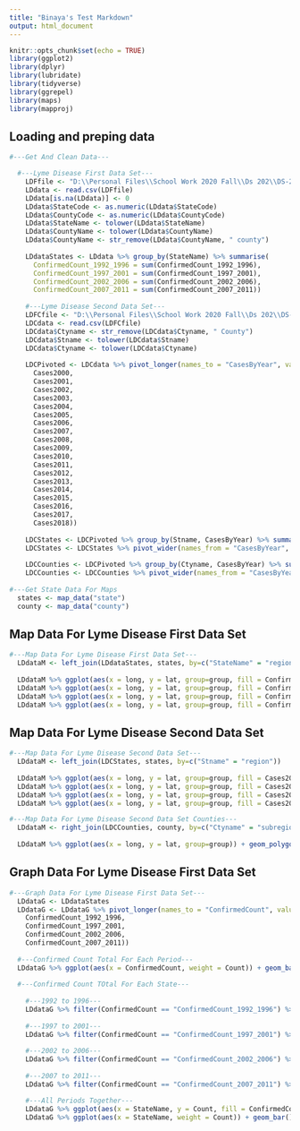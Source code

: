 ```yaml
---
title: "Binaya's Test Markdown"
output: html_document
---
```


```r
knitr::opts_chunk$set(echo = TRUE)
library(ggplot2)
library(dplyr)
library(lubridate)
library(tidyverse)
library(ggrepel)
library(maps)
library(mapproj)
```

## Loading and preping data

```r
#---Get And Clean Data---

  #---Lyme Disease First Data Set---
    LDFfile <- "D:\\Personal Files\\School Work 2020 Fall\\Ds 202\\DS-202-Final-Project\\Data sets\\LymeDisease_9211_county (1).csv"
    LDdata <- read.csv(LDFfile)
    LDdata[is.na(LDdata)] <- 0
    LDdata$StateCode <- as.numeric(LDdata$StateCode)
    LDdata$CountyCode <- as.numeric(LDdata$CountyCode)
    LDdata$StateName <- tolower(LDdata$StateName)
    LDdata$CountyName <- tolower(LDdata$CountyName)
    LDdata$CountyName <- str_remove(LDdata$CountyName, " county")
    
    LDdataStates <- LDdata %>% group_by(StateName) %>% summarise(
      ConfirmedCount_1992_1996 = sum(ConfirmedCount_1992_1996),
      ConfirmedCount_1997_2001 = sum(ConfirmedCount_1997_2001),
      ConfirmedCount_2002_2006 = sum(ConfirmedCount_2002_2006),
      ConfirmedCount_2007_2011 = sum(ConfirmedCount_2007_2011))
  
    #---Lyme Disease Second Data Set---
    LDFCfile <- "D:\\Personal Files\\School Work 2020 Fall\\Ds 202\\DS-202-Final-Project\\Data sets\\LD-Case-Counts-by-County-00-18.csv"
    LDCdata <- read.csv(LDFCfile)
    LDCdata$Ctyname <- str_remove(LDCdata$Ctyname, " County")
    LDCdata$Stname <- tolower(LDCdata$Stname)
    LDCdata$Ctyname <- tolower(LDCdata$Ctyname)
    
    LDCPivoted <- LDCdata %>% pivot_longer(names_to = "CasesByYear", values_to = "Count", cols = c(
      Cases2000, 
      Cases2001,
      Cases2002,
      Cases2003,
      Cases2004, 
      Cases2005,
      Cases2006,
      Cases2007,
      Cases2008, 
      Cases2009,
      Cases2010,
      Cases2011,
      Cases2012, 
      Cases2013,
      Cases2014,
      Cases2015,
      Cases2016,
      Cases2017,
      Cases2018))
    
    LDCStates <- LDCPivoted %>% group_by(Stname, CasesByYear) %>% summarise(CasesTotal = sum(Count))
    LDCStates <- LDCStates %>% pivot_wider(names_from = "CasesByYear", values_from = "CasesTotal")
    
    LDCCounties <- LDCPivoted %>% group_by(Ctyname, CasesByYear) %>% summarise(CasesTotal = sum(Count))
    LDCCounties <- LDCCounties %>% pivot_wider(names_from = "CasesByYear", values_from = "CasesTotal")
    
#---Get State Data For Maps
  states <- map_data("state")
  county <- map_data("county")
```

## Map Data For Lyme Disease First Data Set

```r
#---Map Data For Lyme Disease First Data Set---
  LDdataM <- left_join(LDdataStates, states, by=c("StateName" = "region"))
  
  LDdataM %>% ggplot(aes(x = long, y = lat, group=group, fill = ConfirmedCount_1992_1996)) + geom_polygon(color = "grey") + coord_map()
  LDdataM %>% ggplot(aes(x = long, y = lat, group=group, fill = ConfirmedCount_1997_2001)) + geom_polygon(color = "grey") + coord_map()
  LDdataM %>% ggplot(aes(x = long, y = lat, group=group, fill = ConfirmedCount_2002_2006)) + geom_polygon(color = "grey") + coord_map()
  LDdataM %>% ggplot(aes(x = long, y = lat, group=group, fill = ConfirmedCount_2007_2011)) + geom_polygon(color = "grey") + coord_map()

```

## Map Data For Lyme Disease Second Data Set

```r
#---Map Data For Lyme Disease Second Data Set---
  LDdataM <- left_join(LDCStates, states, by=c("Stname" = "region"))
  
  LDdataM %>% ggplot(aes(x = long, y = lat, group=group, fill = Cases2000)) + geom_polygon(color = NA) + coord_map()
  LDdataM %>% ggplot(aes(x = long, y = lat, group=group, fill = Cases2006)) + geom_polygon(color = NA) + coord_map()
  LDdataM %>% ggplot(aes(x = long, y = lat, group=group, fill = Cases2011)) + geom_polygon(color = NA) + coord_map()
  LDdataM %>% ggplot(aes(x = long, y = lat, group=group, fill = Cases2018)) + geom_polygon(color = NA) + coord_map()

```

```r
#---Map Data For Lyme Disease Second Data Set Counties---
  LDdataM <- right_join(LDCCounties, county, by=c("Ctyname" = "subregion"))
  
  LDdataM %>% ggplot(aes(x = long, y = lat, group=group)) + geom_polygon(data = LDdataM, aes(fill = Cases2018)) + coord_map()

```

## Graph Data For Lyme Disease First Data Set

```r
#---Graph Data For Lyme Disease First Data Set---
  LDdataG <- LDdataStates
  LDdataG <- LDdataG %>% pivot_longer(names_to = "ConfirmedCount", values_to = "Count", cols = c(
    ConfirmedCount_1992_1996, 
    ConfirmedCount_1997_2001, 
    ConfirmedCount_2002_2006, 
    ConfirmedCount_2007_2011))
  
  #---Confirmed Count Total For Each Period---
  LDdataG %>% ggplot(aes(x = ConfirmedCount, weight = Count)) + geom_bar() + theme(axis.text.x=element_text(angle = -90, vjust = 0.5)) + ggtitle("Confirmed Cases Sum by Period")
  
  #---Confirmed Count TOtal For Each State---
  
    #---1992 to 1996---
    LDdataG %>% filter(ConfirmedCount == "ConfirmedCount_1992_1996") %>% ggplot(aes(x = StateName, y = Count)) + geom_bar(position = 'dodge', stat='identity') + theme(axis.text.x=element_text(angle = -90, vjust = 0.5)) + ggtitle("Confirmed Cases from 1992-1996") + geom_text(aes(label=Count), position=position_dodge(width=0.9), vjust=-0.25, size = 2)
    
    #---1997 to 2001---
    LDdataG %>% filter(ConfirmedCount == "ConfirmedCount_1997_2001") %>% ggplot(aes(x = StateName, y = Count)) + geom_bar(position = 'dodge', stat='identity') + theme(axis.text.x=element_text(angle = -90, vjust = 0.5)) + ggtitle("Confirmed Cases from 1997-2001") + geom_text(aes(label=Count), position=position_dodge(width=0.9), vjust=-0.25, size = 2)
    
    #---2002 to 2006---
    LDdataG %>% filter(ConfirmedCount == "ConfirmedCount_2002_2006") %>% ggplot(aes(x = StateName, y = Count)) + geom_bar(position = 'dodge', stat='identity') + theme(axis.text.x=element_text(angle = -90, vjust = 0.5)) + ggtitle("Confirmed Cases from 2002-2006") + geom_text(aes(label=Count), position=position_dodge(width=0.9), vjust=-0.25, size = 2)
    
    #---2007 to 2011---
    LDdataG %>% filter(ConfirmedCount == "ConfirmedCount_2007_2011") %>% ggplot(aes(x = StateName, y = Count)) + geom_bar(position = 'dodge', stat='identity') + theme(axis.text.x=element_text(angle = -90, vjust = 0.5)) + ggtitle("Confirmed Cases from 2007-2011") + geom_text(aes(label=Count), position=position_dodge(width=0.9), vjust=-0.25, size = 2)

    #---All Periods Together---
    LDdataG %>% ggplot(aes(x = StateName, y = Count, fill = ConfirmedCount)) + geom_bar(stat = "identity", position = 'dodge') + theme(axis.text.x=element_text(angle = -90, vjust = 0.5)) + ggtitle("Confirmed Cases By State and Period")
    LDdataG %>% ggplot(aes(x = StateName, weight = Count)) + geom_bar() + theme(axis.text.x=element_text(angle = -90, vjust = 0.5)) + facet_wrap(~ConfirmedCount)
  
```